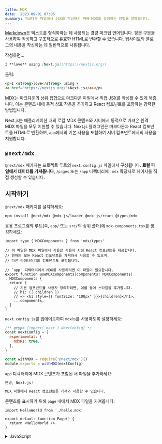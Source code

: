 ```yaml
---
title: MDX
date: '2023-09-01 07:05'
summary: 마크다운 파일에서 JSX를 작성하기 위해 MDX를 설정하는 방법을 알아봅니다.
---
```

<TOCInline toc={props.toc} asDisclosure />


[Markdown](https://daringfireball.net/projects/markdown/syntax)은 텍스트를 형식화하는 데 사용되는 경량 마크업 언어입니다. 평문 구문을 사용하여 작성하고 구조적으로 유효한 HTML로 변환할 수 있습니다. 웹사이트와 블로그의 내용을 작성하는 데 일반적으로 사용됩니다.

작성하면...

```md
I **love** using [Next.js](https://nextjs.org/)
```

출력:

```html
<p>I <strong>love</strong> using \
<a href="https://nextjs.org/">Next.js</a></p>
```

[MDX](https://mdxjs.com/)는 마크다운의 상위 집합으로 마크다운 파일에서 직접 [JSX](https://react.dev/learn/writing-markup-with-jsx)를 작성할 수 있게 해줍니다. 이는 콘텐츠 내에 동적 상호 작용을 추가하고 React 컴포넌트를 포함하는 강력한 방법입니다.

Next.js는 애플리케이션 내의 로컬 MDX 콘텐츠와 서버에서 동적으로 가져온 원격 MDX 파일을 모두 지원할 수 있습니다. Next.js 플러그인은 마크다운과 React 컴포넌트를 HTML로 변환하며, `app`에서의 기본 사용을 포함하여 서버 컴포넌트에서의 사용을 지원합니다.

## `@next/mdx`

`@next/mdx` 패키지는 프로젝트 루트의 `next.config.js` 파일에서 구성됩니다. **로컬 파일에서 데이터를 가져옵니다**, `/pages` 또는 `/app` 디렉터리에 `.mdx` 확장자로 페이지를 직접 생성할 수 있습니다.

## 시작하기

`@next/mdx` 패키지를 설치하세요:

```bash filename="터미널"
npm install @next/mdx @mdx-js/loader @mdx-js/react @types/mdx
```

응용 프로그램의 루트(즉, `app/` 또는 `src/`의 상위 폴더)에 `mdx-components.tsx`를 생성하세요:

```tsx filename="mdx-components.tsx" switcher
import type { MDXComponents } from 'mdx/types'

// 이 파일은 MDX 파일에서 사용할 사용자 지정 React 컴포넌트를 제공합니다.
// 원하는 모든 React 컴포넌트를 가져와서 사용할 수 있으며,
// 다른 라이브러리의 컴포넌트도 포함됩니다.

// `app` 디렉터리에서 MDX를 사용하려면 이 파일이 필요합니다.
export function useMDXComponents(components: MDXComponents)
: MDXComponents {
  return {
    // 기본 컴포넌트를 사용자 정의하려면, 예를 들어 스타일을 추가합니다.
    // h1: ({ children }) 
    // => <h1 style={{ fontSize: "100px" }}>{children}</h1>,
    ...components,
  }
}
```

`next.config.js`를 업데이트하여 `mdxRs`를 사용하도록 설정하세요:

```js filename="next.config.js"
/** @type {import('next').NextConfig} */
const nextConfig = {
  experimental: {
    mdxRs: true,
  },
}

const withMDX = require('@next/mdx')()
module.exports = withMDX(nextConfig)
```

`app` 디렉터리에 MDX 콘텐츠가 포함된 새 파일을 추가하세요:

```md filename="app/hello.mdx"
안녕, Next.js!

MDX 파일에서 React 컴포넌트를 가져와 사용할 수 있습니다.
```

콘텐츠를 표시하기 위해 `page` 내에서 MDX 파일을 가져옵니다:

```tsx filename="app/page.tsx" switcher
import HelloWorld from './hello.mdx'

export default function Page() {
  return <HelloWorld />
}
```
<details>
    <summary>JavaScript</summary>
```jsx filename="app/page.js" switcher
import HelloWorld from './hello.mdx'

export default function Page() {
  return <HelloWorld />
}
```
</details>

## 원격 MDX

만약 마크다운 또는 MDX 파일이 애플리케이션 내부에 _존재하지 않는다면_, 서버에서 그것들을 동적으로 가져올 수 있습니다. 이것은 CMS 또는 다른 데이터 소스에서 내용을 가져오는 데 유용합니다.

MDX 콘텐츠를 가져오기 위한 두 가지 인기 있는 커뮤니티 패키지가 있습니다: [`next-mdx-remote`](https://github.com/hashicorp/next-mdx-remote#react-server-components-rsc--nextjs-app-directory-support)와 [`contentlayer`](https://www.contentlayer.dev/). 예를 들면, 아래 예제는 `next-mdx-remote`를 사용합니다:

> **알아두면 좋아요**: 주의 깊게 진행해 주세요. MDX는 자바스크립트로 컴파일되며 서버에서 실행됩니다. 신뢰할 수 있는 출처에서만 MDX 콘텐츠를 가져와야 합니다. 그렇지 않으면 원격 코드 실행(RCE)이 발생할 수 있습니다.

```tsx filename="app/page.tsx" switcher
import { MDXRemote } from 'next-mdx-remote/rsc'

export default async function Home() {
  const res = await fetch('https://...')
  const markdown = await res.text()
  return <MDXRemote source={markdown} />
}
```

```jsx filename="app/page.js" switcher
import { MDXRemote } from 'next-mdx-remote/rsc'

export default async function Home() {
  const res = await fetch('https://...')
  const markdown = await res.text()
  return <MDXRemote source={markdown} />
}
```

## 레이아웃

MDX 콘텐츠 주위에 레이아웃을 공유하려면 App Router와 함께 [내장 레이아웃 지원](/docs/app/building-your-application/routing/pages-and-layouts#layouts)을 사용할 수 있습니다.

## Remark와 Rehype 플러그인

MDX 콘텐츠를 변환하기 위해 `remark`와 `rehype` 플러그인을 선택적으로 제공할 수 있습니다. 예를 들어, GitHub Flavored Markdown을 지원하기 위해 `remark-gfm`를 사용할 수 있습니다.

`remark`와 `rehype` 생태계가 ESM만 지원하므로, 설정 파일로 `next.config.mjs`를 사용해야 합니다.

```js filename="next.config.mjs"
import remarkGfm from 'remark-gfm'
import createMDX from '@next/mdx'

/** @type {import('next').NextConfig} */
const nextConfig = {}

const withMDX = createMDX({
  options: {
    extension: /\.mdx?$/,
    remarkPlugins: [remarkGfm],
    rehypePlugins: [],
    // 만약 `MDXProvider`를 사용한다면, 아래 줄의 주석을 해제하세요.
    // providerImportSource: "@mdx-js/react",
  },
})
export default withMDX(nextConfig)
```

## 프론트매터

프론트매터는 페이지에 대한 데이터를 저장하기 위해 사용할 수 있는 YAML과 유사한 키/값 쌍입니다. `@next/mdx`는 기본적으로 프론트매터를 지원하지 않지만, MDX 콘텐츠에 프론트매터를 추가하기 위한 많은 솔루션이 있습니다. 예를 들면 [gray-matter](https://github.com/jonschlinkert/gray-matter)와 같은 것들이 있습니다.

`@next/mdx`로 페이지 메타데이터에 접근하려면, `.mdx` 파일 내에서 메타 객체를 내보낼 수 있습니다:

```mdx
export const meta = {
  author: 'Rich Haines',
}

# 나의 MDX 페이지
```

## 커스텀 요소들

마크다운을 사용하는 즐거운 점 중 하나는, 이것이 기본 `HTML` 요소로 매핑되기 때문에 빠르고 직관적으로 쓸 수 있다는 것입니다:

```md
이것은 마크다운에서의 목록입니다:

- 하나
- 둘
- 셋
```

위의 것은 다음 `HTML`을 생성합니다:

```html
<p>이것은 마크다운에서의 목록입니다:</p>

<ul>
  <li>하나</li>
  <li>둘</li>
  <li>셋</li>
</ul>
```

웹사이트나 애플리케이션에 맞춤 느낌을 주기 위해 자신의 요소들을 스타일링하려 할 때, 단축 코드를 전달할 수 있습니다. 이것들은 `HTML` 요소에 매핑되는 자신만의 커스텀 컴포넌트입니다. 이를 위해 `MDXProvider`를 사용하고 컴포넌트 객체를 prop으로 전달합니다. 컴포넌트 객체 내의 각 객체 키는 `HTML` 요소 이름에 매핑됩니다.

활성화하려면 `next.config.js`에서 `providerImportSource: "@mdx-js/react"`를 지정해야 합니다.

```js filename="next.config.js"
const withMDX = require('@next/mdx')({
  // ...
  options: {
    providerImportSource: '@mdx-js/react',
  },
})
```

그런 다음 페이지에서 프로바이더를 설정합니다.

```jsx filename="pages/index.js"
import { MDXProvider } from '@mdx-js/react'
import Image from 'next/image'
import { Heading, InlineCode, Pre, Table, Text } from 'my-components'

const ResponsiveImage = (props) => (
  <Image
    alt={props.alt}
    sizes="100vw"
    style={{ width: '100%', height: 'auto' }}
    {...props}
  />
)

const components = {
  img: ResponsiveImage,


  h1: Heading.H1,
  h2: Heading.H2,
  p: Text,
  pre: Pre,
  code: InlineCode,
}

export default function Post(props) {
  return (
    <MDXProvider components={components}>
      <main {...props} />
    </MDXProvider>
  )
}
```

사이트 전체에서 사용한다면, 모든 MDX 페이지가 커스텀 요소 설정을 선택하도록 `_app.js`에 프로바이더를 추가하려고 할 수 있습니다.


## 깊게 탐구하기: 마크다운을 HTML로 어떻게 변환하나요?

React는 기본적으로 마크다운을 이해하지 못합니다. 마크다운 평문을 HTML로 변환해야 합니다. 이 작업은 `remark`와 `rehype`를 통해 수행할 수 있습니다.

`remark`는 마크다운 주변의 다양한 도구들을 모아놓은 생태계입니다. `rehype`도 마찬가지로, HTML을 위한 도구 모음입니다. 예를 들어, 아래 코드 조각은 마크다운을 HTML로 변환합니다:

```js
import { unified } from 'unified'
import remarkParse from 'remark-parse'
import remarkRehype from 'remark-rehype'
import rehypeSanitize from 'rehype-sanitize'
import rehypeStringify from 'rehype-stringify'

main()

async function main() {
  const file = await unified()
    .use(remarkParse) // 마크다운 AST로 변환
    .use(remarkRehype) // HTML AST로 변환
    .use(rehypeSanitize) // HTML 입력 청소
    .use(rehypeStringify) // AST를 직렬화된 HTML로 변환
    .process('안녕, Next.js!')

  console.log(String(file)) // <p>안녕, Next.js!</p>
}
```

`remark`와 `rehype` 생태계에는 [구문 강조](https://github.com/atomiks/rehype-pretty-code), [헤딩 링킹](https://github.com/rehypejs/rehype-autolink-headings), [목차 생성](https://github.com/remarkjs/remark-toc) 등을 위한 플러그인들이 포함되어 있습니다.

아래와 같이 `@next/mdx`를 사용할 때는 `remark`나 `rehype`를 직접 사용할 필요가 **없습니다**. 이미 처리되어 있기 때문입니다.

## Rust 기반 MDX 컴파일러 사용하기 (실험적)

Next.js는 Rust로 작성된 새로운 MDX 컴파일러를 지원합니다. 이 컴파일러는 아직 실험적이며, 실제 운영 환경에서의 사용은 권장되지 않습니다. 새로운 컴파일러를 사용하려면, `withMDX`에 넘겨줄 때 `next.config.js`를 설정해야 합니다:

```js filename="next.config.js"
module.exports = withMDX({
  experimental: {
    mdxRs: true,
  },
})
```

## 유용한 링크들

- [MDX](https://mdxjs.com)
- [`@next/mdx`](https://www.npmjs.com/package/@next/mdx)
- [remark](https://github.com/remarkjs/remark)
- [rehype](https://github.com/rehypejs/rehype)